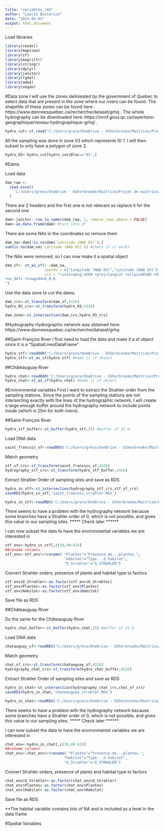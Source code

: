 ```yaml
---
title: "variables_rmd"
author: "Laurie Boulerice"
date: "2023-05-03"
output: html_document
---
```


Load libraries 
```r
library(readxl)
library(mapview)
library(sf)
library(magrittr)
library(stringr)
library(dplyr)
library(janitor)
library(rgdal)
library(ade4)
library(vegan)
```

#Data zone
I will use the zones delinieated by the government of Quebec to select data that are present in the zone where our rivers can be found. The shapefile of these zones can be found here : https://www.donneesquebec.ca/recherche/dataset/grhq . The whole hydrography can be downloaded here: https://mrnf.gouv.qc.ca/repertoire-geographique/reseau-hydrographique-grhq/ . 

```r
hydro_cut<-st_read('C:/Users/greco/OneDrive - USherbrooke/Maitrise/Projet de maitrise/data/environment/decoupage')

```
All the sampling was done in zone 03 which represents ID 1. I will then subset to only have a polygon of zone 3.
```r
hydro_03<-hydro_cut[hydro_cut$Bloc=='03',]

```


#Dams

Load data 
```r
dam_raw <-
  read_excel(
    'C:/Users/greco/OneDrive - USherbrooke/Maitrise/Projet de maitrise/data/environment/repertoire_des_barrages.xls'
  )
```

There are 2 headers and the first one is not relevant so replace it for the second one
```r
dam<-janitor::row_to_names(dam_raw, 1, remove_rows_above = FALSE) 
dam<-as.data.frame(dam) #turn into df
```

There are some NAs in the coordinates so remove them
```r
dam_na<-dam[!is.na(dam$`Latitude (NAD 83)`),]
sum(is.na(dam_na$`Latitude (NAD 83)`)) #check if it works 
```

The NAs were removed, so I can now make it a spatial object
```r
dam_sf<- st_as_sf(x =dam_na, 
                  coords = c("Longitude (NAD 83)","Latitude (NAD 83)"),
                  crs = "+init=epsg:4269 +proj=longlat +ellps=GRS80 +datum=NAD83
+no_defs +towgs84=0,0,0
") 
```

Use the data zone to cut the dams. 
```r
dam_crs<-st_transform(dam_sf,4326)
hydro_03_crs<-st_transform(hydro_03,4326)

dam_zone<-st_intersection(dam_crs,hydro_03_crs)
```

#Hydrography
Hydrographic network was obtained here: https://www.donneesquebec.ca/recherche/dataset/grhq 

##Saint-François River
I first need to load the data and make it a sf object since it is a "SpatialLinesDataFrame"
```r
hydro_stf<-readOGR('C:/Users/greco/OneDrive - USherbrooke/Maitrise/Projet de maitrise/data/environment/hydro/GRHQ_03AF_GRP.gdb')
hydro_stf<-st_as_sf(hydro_stf) #make it sf object
```

##Châteauguay River
```r
hydro_chat<-readOGR('C:/Users/greco/OneDrive - USherbrooke/Maitrise/Projet de maitrise/data/environment/hydro/GRHQ_03AB.gdb')
hydro_chat<-st_as_sf(hydro_chat) #make it sf object

```

#Environmental variables 
First I want to extract the Strahler order from the sampling stations. Since the points of the sampling stations are not intersecting exactly with the lines of the hydrographic network, I will create a large enough buffer around the hydrography network to include points inside (which is 25m for both rivers).

##Saint-François River
```r
hydro_stf_buffer<-st_buffer(hydro_stf,25) #buffer of 25 m 
```

Load DNA data
```r
saint_francois_sf<-readRDS('C:/Users/greco/OneDrive - USherbrooke/Maitrise/Projet de maitrise/data/ADN/saint_f_sf.rds')
```

Match geometry
```r
stf_sf_crs<-st_transform(saint_francois_sf,4326)
hydrography_stf_crs<-st_transform(hydro_stf_buffer,4326)
```
Extract Strahler Order of sampling sites and save as RDS
```r
hydro_in_stf<-st_intersection(hydrography_stf_crs,stf_sf_crs) 
saveRDS(hydro_in_stf,'saint_francois_strahler.RDS')
```

```r
hydro_in_stf<-readRDS('C:/Users/greco/OneDrive - USherbrooke/Maitrise/Projet de maitrise/data/environment/saint_francois_strahler.RDS')
```

There seems to have a problem with the hydrography network because some branches have a Strahler order of 0, which is not possible, and gives this value to our sampling sites. ***** Check later ******

I can now subset the data to have the environmental variables we are interested in
```r

stf_env<-hydro_in_stf[,c(10,40:42)]
##rename columns
stf_env<-stf_env%>%rename( "Plantes"="Présence.de...plantes.",
                           "Habitat"="Type...d.habitat",
                           "O_Strahler"="O_STRAHLER")
```
Convert Strahler orders, presence of plants and habitat type to factors
```r
stf_env$O_Strahler<-as.factor(stf_env$O_Strahler)
stf_env$Plantes<-as.factor(stf_env$Plantes)
stf_env$Habitat<-as.factor(stf_env$Habitat)
```
Save file as RDS 

##Châteauguay River

Do the same for the Châteauguay River
```r
hydro_chat_buffer<-st_buffer(hydro_chat,25) #buffer of 25 m 
```

Load DNA data
```r
chatauguay_sf<-readRDS('C:/Users/greco/OneDrive - USherbrooke/Maitrise/Projet de maitrise/data/ADN/chat_sf.rds')
```

Match geometry
```r
chat_sf_crs<-st_transform(chatauguay_sf,4326)
hydrography_chat_crs<-st_transform(hydro_chat_buffer,4326)
```
Extract Strahler Order of sampling sites and save as RDS
```r
hydro_in_chat<-st_intersection(hydrography_chat_crs,chat_sf_crs) 
saveRDS(hydro_in_chat,'chateauguay_strahler.RDS')
```

```r
hydro_in_chat<-readRDS('C:/Users/greco/OneDrive - USherbrooke/Maitrise/Projet de maitrise/data/environment/chateauguay_strahler.RDS')
```
There seems to have a problem with the hydrography network because some branches have a Strahler order of 0, which is not possible, and gives this value to our sampling sites. ***** Check later ******

I can now subset the data to have the environmental variables we are interested in
```r

chat_env<-hydro_in_chat[,c(10,40:42)]
##rename columns
chat_env<-chat_env%>%rename( "Plantes"="Présence.de...plantes.",
                           "Habitat"="Type...d.habitat",
                           "O_Strahler"="O_STRAHLER")
```
Convert Strahler orders, presence of plants and habitat type to factors
```r
chat_env$O_Strahler<-as.factor(chat_env$O_Strahler)
chat_env$Plantes<-as.factor(chat_env$Plantes)
chat_env$Habitat<-as.factor(chat_env$Habitat)
```
Save file as RDS 


**The habitat variable contains lots of NA and is included as a level in the data frame 


#Spatial Variables





